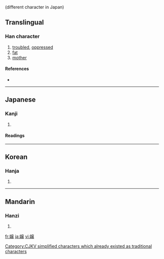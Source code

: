 {{see|孃|娘}} (different character in Japan)
==Translingual==

===Han character===
{{Han char|rn=38|rad=女|as=13|sn=16|four=|canj=女卜金女 (VYCV)}}

# [[troubled]], [[oppressed]]
# [[fat]]
# [[mother]]

====References====
* {{Han ref|kx=0272.251|dkj=06807|hdz=21085.011|uh=5B22|ud=23330}}

----

==Japanese==

===Kanji===
{{ja-kanji|grade=c|rs=女13}}

# {{defn|Japanese}}

====Readings====
{{ja-readings|on=[[じょう]] (jō)|kun=}}

----

==Korean==

===Hanja===
{{ko-hanja|hangeul=양|rv=yang|mr=yang}}

# {{defn|Korean}}

[[Category:CJKV simplified characters which already existed as traditional characters]]

----

==Mandarin==

===Hanzi===
{{cmn-hanzi|pin=[[niáng]] ([[niang2]])|wg=niang<sup>2</sup>}}

# {{defn|Mandarin}}

[[fr:嬢]]
[[ja:嬢]]
[[vi:嬢]]